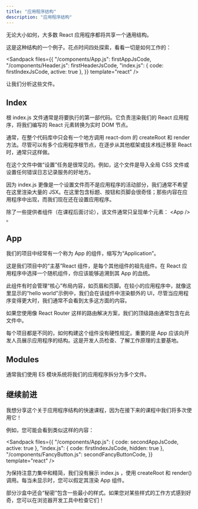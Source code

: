 ```yaml
---
title: "应用程序结构"
description: "应用程序结构"
---
```



无论大小如何，大多数 React 应用程序都将共享一个通用结构。

这是这种结构的一个例子。花点时间四处探索，看看一切是如何工作的：

<Sandpack
  files={{
    "/components/App.js": firstAppJsCode,
    "/components/Header.js": firstHeaderJsCode,
    "index.js": { code: firstIndexJsCode, active: true },
  }}
  template="react"
/>

让我们分析这些文件。

## Index

根 index.js 文件通常是将要执行的第一部代码。它负责渲染我们的 React 应用程序，将我们编写的 React 元素转换为实时 DOM 节点。

通常，在整个代码库中只会有一个地方调用 react-dom 的 createRoot 和 render 方法。尽管可以有多个应用程序根节点，在逐步从其他框架或技术栈迁移至 React 时，通常只这样做。

在这个文件中做“设置”任务是很常见的。例如，这个文件是导入全局 CSS 文件或设置任何错误日志记录服务的好地方。

因为 index.js 更像是一个设置文件而不是应用程序的活动部分，我们通常不希望在这里渲染大量的 JSX。在这里包含标题、按钮和页脚会很奇怪；那些内容在应用程序中出现，而我们现在还在设置应用程序。

除了一些提供者组件（在课程后面讨论），该文件通常只呈现单个元素： \<App /\> 。

## App

我们的项目中经常有一个称为 App 的组件，缩写为“Application”。

这是我们项目中的“主基”React 组件，是每个其他组件的祖先组件。在 React 应用程序中选择一个随机组件，你应该能够追溯到其 App 的血统。

此组件有时会管理“核心”布局内容，如页眉和页脚。在较小的应用程序中，就像这里显示的“hello world”示例中，我们会在该组件中渲染额外的 UI，尽管当应用程序变得更大时，我们通常不会看到太多这方面的内容。

如果您使用像 React Router 这样的路由解决方案，我们的顶级路由通常包含在此文件中。

每个项目都是不同的，如何构建这个组件没有硬性规定。重要的是 App 应该向开发人员展示应用程序的结构。这是开发人员检查、了解工作原理的主要基地。

## Modules

通常我们使用 ES 模块系统将我们的应用程序拆分为多个文件。

## 继续前进

我想分享这个关于应用程序结构的快速课程，因为在接下来的课程中我们将多次使用它！

例如，您可能会看到类似这样的内容：

<Sandpack
  files={{
    "/components/App.js": { code: secondAppJsCode, active: true },
    "index.js": { code: firstIndexJsCode, hidden: true },
    "/components/FancyButton.js": secondFancyButtonCode,
  }}
  template="react"
/>

为保持注意力集中和精简，我们没有展示 index.js ，使用 createRoot 和 render() 调用。每当未显示时，您可以假定其渲染 App 组件。

部分沙盒中还会“秘密”包含一些最小的样式。如果您对某些样式的工作方式感到好奇，您可以在浏览器开发工具中检查它们！
